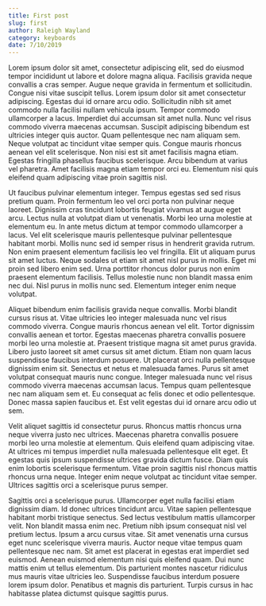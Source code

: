 ```yaml
---
title: First post
slug: first
author: Raleigh Wayland
category: keyboards
date: 7/10/2019
---
```


Lorem ipsum dolor sit amet, consectetur adipiscing elit, sed do eiusmod tempor incididunt ut labore et dolore magna aliqua. Facilisis gravida neque convallis a cras semper. Augue neque gravida in fermentum et sollicitudin. Congue nisi vitae suscipit tellus. Lorem ipsum dolor sit amet consectetur adipiscing. Egestas dui id ornare arcu odio. Sollicitudin nibh sit amet commodo nulla facilisi nullam vehicula ipsum. Tempor commodo ullamcorper a lacus. Imperdiet dui accumsan sit amet nulla. Nunc vel risus commodo viverra maecenas accumsan. Suscipit adipiscing bibendum est ultricies integer quis auctor. Quam pellentesque nec nam aliquam sem. Neque volutpat ac tincidunt vitae semper quis. Congue mauris rhoncus aenean vel elit scelerisque. Non nisi est sit amet facilisis magna etiam. Egestas fringilla phasellus faucibus scelerisque. Arcu bibendum at varius vel pharetra. Amet facilisis magna etiam tempor orci eu. Elementum nisi quis eleifend quam adipiscing vitae proin sagittis nisl.

Ut faucibus pulvinar elementum integer. Tempus egestas sed sed risus pretium quam. Proin fermentum leo vel orci porta non pulvinar neque laoreet. Dignissim cras tincidunt lobortis feugiat vivamus at augue eget arcu. Lectus nulla at volutpat diam ut venenatis. Morbi leo urna molestie at elementum eu. In ante metus dictum at tempor commodo ullamcorper a lacus. Vel elit scelerisque mauris pellentesque pulvinar pellentesque habitant morbi. Mollis nunc sed id semper risus in hendrerit gravida rutrum. Non enim praesent elementum facilisis leo vel fringilla. Elit ut aliquam purus sit amet luctus. Neque sodales ut etiam sit amet nisl purus in mollis. Eget mi proin sed libero enim sed. Urna porttitor rhoncus dolor purus non enim praesent elementum facilisis. Tellus molestie nunc non blandit massa enim nec dui. Nisl purus in mollis nunc sed. Elementum integer enim neque volutpat.

Aliquet bibendum enim facilisis gravida neque convallis. Morbi blandit cursus risus at. Vitae ultricies leo integer malesuada nunc vel risus commodo viverra. Congue mauris rhoncus aenean vel elit. Tortor dignissim convallis aenean et tortor. Egestas maecenas pharetra convallis posuere morbi leo urna molestie at. Praesent tristique magna sit amet purus gravida. Libero justo laoreet sit amet cursus sit amet dictum. Etiam non quam lacus suspendisse faucibus interdum posuere. Ut placerat orci nulla pellentesque dignissim enim sit. Senectus et netus et malesuada fames. Purus sit amet volutpat consequat mauris nunc congue. Integer malesuada nunc vel risus commodo viverra maecenas accumsan lacus. Tempus quam pellentesque nec nam aliquam sem et. Eu consequat ac felis donec et odio pellentesque. Donec massa sapien faucibus et. Est velit egestas dui id ornare arcu odio ut sem.

Velit aliquet sagittis id consectetur purus. Rhoncus mattis rhoncus urna neque viverra justo nec ultrices. Maecenas pharetra convallis posuere morbi leo urna molestie at elementum. Quis eleifend quam adipiscing vitae. At ultrices mi tempus imperdiet nulla malesuada pellentesque elit eget. Et egestas quis ipsum suspendisse ultrices gravida dictum fusce. Diam quis enim lobortis scelerisque fermentum. Vitae proin sagittis nisl rhoncus mattis rhoncus urna neque. Integer enim neque volutpat ac tincidunt vitae semper. Ultrices sagittis orci a scelerisque purus semper.

Sagittis orci a scelerisque purus. Ullamcorper eget nulla facilisi etiam dignissim diam. Id donec ultrices tincidunt arcu. Vitae sapien pellentesque habitant morbi tristique senectus. Sed lectus vestibulum mattis ullamcorper velit. Non blandit massa enim nec. Pretium nibh ipsum consequat nisl vel pretium lectus. Ipsum a arcu cursus vitae. Sit amet venenatis urna cursus eget nunc scelerisque viverra mauris. Auctor neque vitae tempus quam pellentesque nec nam. Sit amet est placerat in egestas erat imperdiet sed euismod. Aenean euismod elementum nisi quis eleifend quam. Dui nunc mattis enim ut tellus elementum. Dis parturient montes nascetur ridiculus mus mauris vitae ultricies leo. Suspendisse faucibus interdum posuere lorem ipsum dolor. Penatibus et magnis dis parturient. Turpis cursus in hac habitasse platea dictumst quisque sagittis purus.
